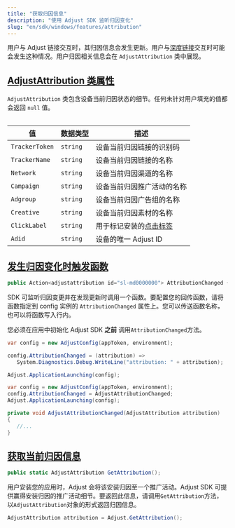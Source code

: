 ```yaml
---
title: "获取归因信息"
description: "使用 Adjust SDK 监听归因变化"
slug: "en/sdk/windows/features/attribution"
---
```

用户与 Adjust 链接交互时，其归因信息会发生更新。用户与[深度链接](https://help.adjust.com/en/article/deep-links)交互时可能会发生这种情况。用户归因相关信息会在 `AdjustAttribution` 类中展现。

[AdjustAttribution 类属性](adjustattribution-class-properties)
-----------------------------------------------------------

`AdjustAttribution` 类包含设备当前归因状态的细节。任何未针对用户填充的值都会返回 `null` 值。
<table> 

|       值        |   数据类型   |                               描述                               |
|----------------|----------|----------------------------------------------------------------|
| `TrackerToken` | `string` | 设备当前归因链接的识别码                                                   |
| `TrackerName`  | `string` | 设备当前归因链接的名称                                                    |
| `Network`      | `string` | 设备当前归因渠道的名称                                                    |
| `Campaign`     | `string` | 设备当前归因推广活动的名称                                                  |
| `Adgroup`      | `string` | 设备当前归因广告组的名称                                                   |
| `Creative`     | `string` | 设备当前归因素材的名称                                                    |
| `ClickLabel`   | `string` | 用于标记安装的[点击标签](https://help.adjust.com/en/article/user-rewards) |
| `Adid`         | `string` | 设备的唯一 Adjust ID                                                |

</Table> 

[发生归因变化时触发函数](trigger-a-function-when-attribution-changes)
----------------------------------------------------------

<codeblock title="属性声明"> 

```cs
public Action<adjustattribution id="sl-md0000000"> AttributionChanged { get; set; }
```

</CodeBlock> 

SDK 可监听归因变更并在发现更新时调用一个函数。要配置您的回传函数，请将函数指定到 config 实例的 `AttributionChanged` 属性上。您可以传送函数名称，也可以将函数写入行内。
<callout type="important"> 

您必须在应用中初始化 Adjust SDK **之前** 调用`AttributionChanged`方法。
</Callout> <tabs> <tab title="行内函数"> 

```cs
var config = new AdjustConfig(appToken, environment);

config.AttributionChanged = (attribution) =>
   System.Diagnostics.Debug.WriteLine("attribution: " + attribution);

Adjust.ApplicationLaunching(config);
```

</Tab> <tab title="函数名称"> 

```cs
var config = new AdjustConfig(appToken, environment);
config.AttributionChanged = AdjustAttributionChanged;
Adjust.ApplicationLaunching(config);

private void AdjustAttributionChanged(AdjustAttribution attribution)
{
   //...
}
```

</Tab> </Tabs> 

[获取当前归因信息](get-current-attribution-information)
-----------------------------------------------

<codeblock title="方法签名"> 

```cs
public static AdjustAttribution GetAttribution();
```

</CodeBlock> <minorversion added="v4.12.0"> 

用户安装您的应用时，Adjust 会将该安装归因至一个推广活动。Adjust SDK 可提供赢得安装归因的推广活动细节。要返回此信息，请调用`GetAttribution`方法，以`AdjustAttribution`对象的形式返回归因信息。
</MinorVersion> 

```cs
AdjustAttribution attribution = Adjust.GetAttribution();
```


